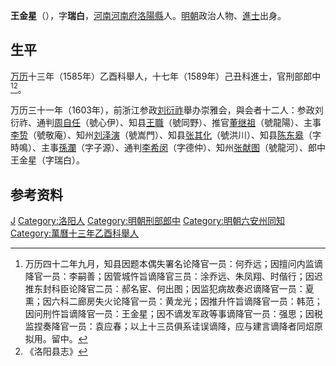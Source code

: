 '''王金星'''（{{bd|？||？|catIdx=}}），字'''瑞白'''，[[河南|河南]][[河南府|河南府]][[洛陽縣|洛陽縣]]人。[[明朝|明朝]]政治人物、[[進士|進士]]出身。

== 生平 ==
[[万历|万历]]十三年（1585年）乙酉科舉人，十七年（1589年）己丑科進士，官刑部郎中<ref>万历四十二年九月，知县因题本偶失署名论降官一员：何乔远；因擅问内监谪降官一员：李嗣善；因管城忤旨谪降官三员：涂乔远、朱凤翔、时偕行；因迟推东封科臣论降官二员：郝名宦、何出图；因监犯病故奏迟谪降官一员：夏熏；因六科二廊房失火论降官一员：黄龙光；因推升忤旨谪降官一员：韩范；因问刑忤旨谪降官一员：王金星；因不谪发军政等事谪降官一员：强思；因税监捏奏降官一员：袁应春；以上十三员俱系诖误谪降，应与建言谪降者同炤原拟用。留中。</ref><ref>《洛阳县志》</ref>。

万历三十一年（1603年），前浙江参政[[刘衍祚|刘衍祚]]舉办崇雅会，與会者十二人：参政刘衍祚、通判[[周自任|周自任]]（號心伊）、知县[[王職|王職]]（號同野）、推官[[董继祖|董继祖]]（號龍陽）、主事[[李贽|李贽]]（號敬庵）、知州[[刘泽演|刘泽演]]（號嵩門）、知县[[张其化|张其化]]（號洪川）、知县[[陈东皋|陈东皋]]（字時鳴）、主事[[孫瀾|孫瀾]]（字子源）、通判[[李希闵|李希闵]]（字德仲）、知州[[张献图|张献图]]（號龍河）、郎中王金星（字瑞白）。

== 参考资料 ==
{{reflist}}

{{萬曆十七年己丑科殿試金榜}}

{{Authority control}}

{{DEFAULTSORT:Wang王}}
[[Category:王姓|J]]
[[Category:洛阳人|Category:洛阳人]]
[[Category:明朝刑部郎中|Category:明朝刑部郎中]]
[[Category:明朝六安州同知|Category:明朝六安州同知]]
[[Category:萬曆十三年乙酉科舉人|Category:萬曆十三年乙酉科舉人]]


{{明朝人物小作品}}